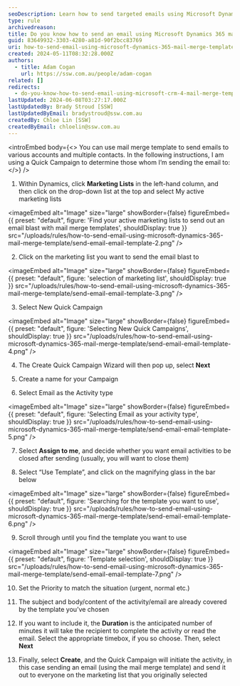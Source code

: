 ```yaml
---
seoDescription: Learn how to send targeted emails using Microsoft Dynamics 365 mail merge templates and quickly campaign marketing lists for efficient communication.
type: rule
archivedreason:
title: Do you know how to send an email using Microsoft Dynamics 365 mail merge templates?
guid: 83649932-3303-4280-a81d-90f2bcc83769
uri: how-to-send-email-using-microsoft-dynamics-365-mail-merge-template
created: 2024-05-11T08:32:28.000Z
authors:
  - title: Adam Cogan
    url: https://ssw.com.au/people/adam-cogan
related: []
redirects:
  - do-you-know-how-to-send-email-using-microsoft-crm-4-mail-merge-template
lastUpdated: 2024-06-08T03:27:17.000Z
lastUpdatedBy: Brady Stroud [SSW]
lastUpdatedByEmail: bradystroud@ssw.com.au
createdBy: Chloe Lin [SSW]
createdByEmail: chloelin@ssw.com.au
---
```


<introEmbed
  body={<>
You can use mail merge template to send emails to various accounts and multiple contacts. In the following instructions, I am using a Quick Campaign to determine those whom I’m sending the email to:
  </>}
/>
1. Within Dynamics, click **Marketing Lists** in the left-hand column, and then click on the drop-down list at the top and select My active marketing lists
   
<imageEmbed
  alt="Image"
  size="large"
  showBorder={false}
  figureEmbed={{
    preset: "default",
    figure: 'Find your active marketing lists to send out an email blast with mail merge templates',
    shouldDisplay: true
  }}
  src="/uploads/rules/how-to-send-email-using-microsoft-dynamics-365-mail-merge-template/send-email-email-template-2.png"
/>

2. Click on the marketing list you want to send the email blast to
   
<imageEmbed
  alt="Image"
  size="large"
  showBorder={false}
  figureEmbed={{
    preset: "default",
    figure: 'selection of marketing list',
    shouldDisplay: true
  }}
  src="/uploads/rules/how-to-send-email-using-microsoft-dynamics-365-mail-merge-template/send-email-email-template-3.png"
/>

3. Select New Quick Campaign
   
<imageEmbed
  alt="Image"
  size="large"
  showBorder={false}
  figureEmbed={{
    preset: "default",
    figure: 'Selecting New Quick Campaigns',
    shouldDisplay: true
  }}
  src="/uploads/rules/how-to-send-email-using-microsoft-dynamics-365-mail-merge-template/send-email-email-template-4.png"
/>

4. The Create Quick Campaign Wizard will then pop up, select **Next**

5. Create a name for your Campaign

6. Select Email as the Activity type
   
<imageEmbed
  alt="Image"
  size="large"
  showBorder={false}
  figureEmbed={{
    preset: "default",
    figure: 'Selecting Email as your activity type',
    shouldDisplay: true
  }}
  src="/uploads/rules/how-to-send-email-using-microsoft-dynamics-365-mail-merge-template/send-email-email-template-5.png"
/>

7. Select **Assign to me**, and decide whether you want email activities to be closed after sending (usually, you will want to close them)

8. Select “Use Template”, and click on the magnifying glass in the bar below
   
<imageEmbed
  alt="Image"
  size="large"
  showBorder={false}
  figureEmbed={{
    preset: "default",
    figure: 'Searching for the template you want to use',
    shouldDisplay: true
  }}
  src="/uploads/rules/how-to-send-email-using-microsoft-dynamics-365-mail-merge-template/send-email-email-template-6.png"
/>

9. Scroll through until you find the template you want to use
   
<imageEmbed
  alt="Image"
  size="large"
  showBorder={false}
  figureEmbed={{
    preset: "default",
    figure: 'Template selection',
    shouldDisplay: true
  }}
  src="/uploads/rules/how-to-send-email-using-microsoft-dynamics-365-mail-merge-template/send-email-email-template-7.png"
/>

10. Set the Priority to match the situation (urgent, normal etc.)

11. The subject and body/content of the activity/email are already covered by the template you’ve chosen

12. If you want to include it, the **Duration** is the anticipated number of minutes it will take the recipient to complete the activity or read the email. Select the appropriate timebox, if you so choose. Then, select **Next**

13. Finally, select **Create**, and the Quick Campaign will initiate the activity, in this case sending an email (using the mail merge template) and send it out to everyone on the marketing list that you originally selected

